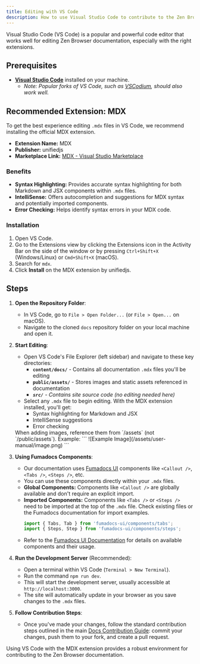 ```yaml
---
title: Editing with VS Code
description: How to use Visual Studio Code to contribute to the Zen Browser documentation.
---
```


Visual Studio Code (VS Code) is a popular and powerful code editor that works well for editing Zen Browser documentation, especially with the right extensions.

## Prerequisites

- [**Visual Studio Code**](https://code.visualstudio.com/) installed on your machine.
  - *Note: Popular forks of VS Code, such as [VSCodium](https://vscodium.com/), should also work well.*

## Recommended Extension: MDX

To get the best experience editing `.mdx` files in VS Code, we recommend installing the official MDX extension.

- **Extension Name:** MDX
- **Publisher:** unifiedjs
- **Marketplace Link:** [MDX - Visual Studio Marketplace](https://marketplace.visualstudio.com/items?itemName=unifiedjs.vscode-mdx)

### Benefits

- **Syntax Highlighting:** Provides accurate syntax highlighting for both Markdown and JSX components within `.mdx` files.
- **IntelliSense:** Offers autocompletion and suggestions for MDX syntax and potentially imported components.
- **Error Checking:** Helps identify syntax errors in your MDX code.

### Installation

1.  Open VS Code.
2.  Go to the Extensions view by clicking the Extensions icon in the Activity Bar on the side of the window or by pressing `Ctrl+Shift+X` (Windows/Linux) or `Cmd+Shift+X` (macOS).
3.  Search for `mdx`.
4.  Click **Install** on the MDX extension by unifiedjs.

## Steps

1.  **Open the Repository Folder**:
    - In VS Code, go to `File > Open Folder...` (or `File > Open...` on macOS).
    - Navigate to the cloned `docs` repository folder on your local machine and open it.

2.  **Start Editing**:
    - Open VS Code's File Explorer (left sidebar) and navigate to these key directories:
      - **`content/docs/`** - Contains all documentation `.mdx` files you'll be editing
      - **`public/assets/`** - Stores images and static assets referenced in documentation
      - _**`src/`** - Contains site source code (no editing needed here)_
    - Select any `.mdx` file to begin editing. With the MDX extension installed, you'll get:
      - Syntax highlighting for Markdown and JSX
      - IntelliSense suggestions
      - Error checking
    <Callout type="warn" title="Image Paths">
      When adding images, reference them from `/assets` (not `/public/assets`). Example:
      ```
      ![Example Image](/assets/user-manual/image.png)
      ```
    </Callout>

3.  **Using Fumadocs Components**:
    - Our documentation uses [Fumadocs UI](https://fumadocs.vercel.app/docs/ui) components like `<Callout />`, `<Tabs />`, `<Steps />`, etc.
    - You can use these components directly within your `.mdx` files.
    - **Global Components:** Components like `<Callout />` are globally available and don't require an explicit import.
    - **Imported Components:** Components like `<Tabs />` or `<Steps />` need to be imported at the top of the `.mdx` file. Check existing files or the Fumadocs documentation for import examples.
      ```ts
      import { Tabs, Tab } from 'fumadocs-ui/components/tabs';
      import { Steps, Step } from 'fumadocs-ui/components/steps';
      ```
    - Refer to the [Fumadocs UI Documentation](https://fumadocs.vercel.app/docs/ui) for details on available components and their usage.

4.  **Run the Development Server** (Recommended):
    - Open a terminal within VS Code (`Terminal > New Terminal`).
    - Run the command `npm run dev`.
    - This will start the development server, usually accessible at `http://localhost:3000`.
    - The site will automatically update in your browser as you save changes to the `.mdx` files.

4.  **Follow Contribution Steps**:
    - Once you've made your changes, follow the standard contribution steps outlined in the main [Docs Contribution Guide](/contribute/docs#writing-guidelines): commit your changes, push them to your fork, and create a pull request.

Using VS Code with the MDX extension provides a robust environment for contributing to the Zen Browser documentation.
